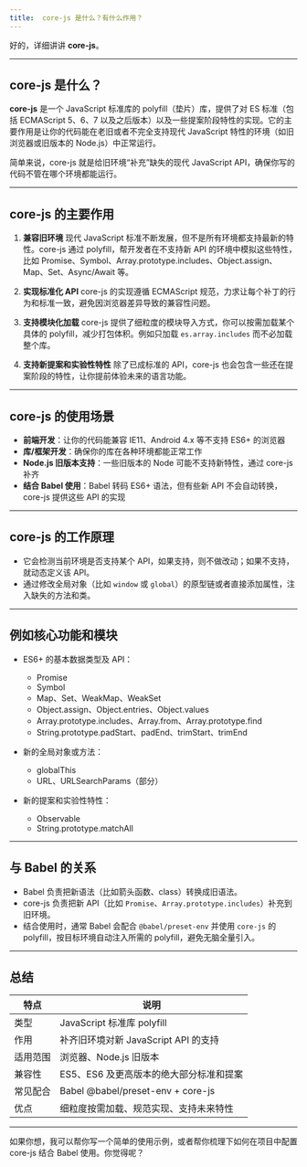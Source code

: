 ```yaml
---
title: 	core-js 是什么？有什么作用？
---
```


好的，详细讲讲 **core-js**。

---

## core-js 是什么？

**core-js** 是一个 JavaScript 标准库的 polyfill（垫片）库，提供了对 ES 标准（包括 ECMAScript 5、6、7 以及之后版本）以及一些提案阶段特性的实现。它的主要作用是让你的代码能在老旧或者不完全支持现代 JavaScript 特性的环境（如旧浏览器或旧版本的 Node.js）中正常运行。

简单来说，core-js 就是给旧环境“补充”缺失的现代 JavaScript API，确保你写的代码不管在哪个环境都能运行。

---

## core-js 的主要作用

1. **兼容旧环境**
   现代 JavaScript 标准不断发展，但不是所有环境都支持最新的特性。core-js 通过 polyfill，帮开发者在不支持新 API 的环境中模拟这些特性，比如 Promise、Symbol、Array.prototype.includes、Object.assign、Map、Set、Async/Await 等。

2. **实现标准化 API**
   core-js 的实现遵循 ECMAScript 规范，力求让每个补丁的行为和标准一致，避免因浏览器差异导致的兼容性问题。

3. **支持模块化加载**
   core-js 提供了细粒度的模块导入方式，你可以按需加载某个具体的 polyfill，减少打包体积。例如只加载 `es.array.includes` 而不必加载整个库。

4. **支持新提案和实验性特性**
   除了已成标准的 API，core-js 也会包含一些还在提案阶段的特性，让你提前体验未来的语言功能。

---

## core-js 的使用场景

* **前端开发**：让你的代码能兼容 IE11、Android 4.x 等不支持 ES6+ 的浏览器
* **库/框架开发**：确保你的库在各种环境都能正常工作
* **Node.js 旧版本支持**：一些旧版本的 Node 可能不支持新特性，通过 core-js 补齐
* **结合 Babel 使用**：Babel 转码 ES6+ 语法，但有些新 API 不会自动转换，core-js 提供这些 API 的实现

---

## core-js 的工作原理

* 它会检测当前环境是否支持某个 API，如果支持，则不做改动；如果不支持，就动态定义该 API。
* 通过修改全局对象（比如 `window` 或 `global`）的原型链或者直接添加属性，注入缺失的方法和类。

---

## 例如核心功能和模块

* ES6+ 的基本数据类型及 API：

  * Promise
  * Symbol
  * Map、Set、WeakMap、WeakSet
  * Object.assign、Object.entries、Object.values
  * Array.prototype.includes、Array.from、Array.prototype.find
  * String.prototype.padStart、padEnd、trimStart、trimEnd

* 新的全局对象或方法：

  * globalThis
  * URL、URLSearchParams（部分）

* 新的提案和实验性特性：

  * Observable
  * String.prototype.matchAll

---

## 与 Babel 的关系

* Babel 负责把新语法（比如箭头函数、class）转换成旧语法。
* core-js 负责把新 API（比如 `Promise`、`Array.prototype.includes`）补充到旧环境。
* 结合使用时，通常 Babel 会配合 `@babel/preset-env` 并使用 `core-js` 的 polyfill，按目标环境自动注入所需的 polyfill，避免无脑全量引入。

---

## 总结

| 特点   | 说明                                |
| ---- | --------------------------------- |
| 类型   | JavaScript 标准库 polyfill           |
| 作用   | 补齐旧环境对新 JavaScript API 的支持        |
| 适用范围 | 浏览器、Node.js 旧版本                   |
| 兼容性  | ES5、ES6 及更高版本的绝大部分标准和提案           |
| 常见配合 | Babel @babel/preset-env + core-js |
| 优点   | 细粒度按需加载、规范实现、支持未来特性               |

---

如果你想，我可以帮你写一个简单的使用示例，或者帮你梳理下如何在项目中配置 core-js 结合 Babel 使用。你觉得呢？

